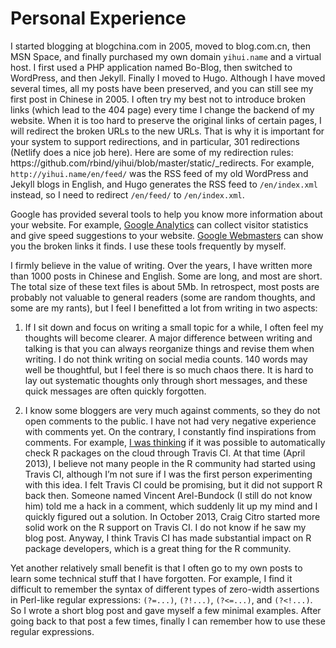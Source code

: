 # Personal Experience

I started blogging at blogchina.com in 2005, moved to blog.com.cn, then MSN Space, and finally purchased my own domain `yihui.name` and a virtual host. I first used a PHP application named Bo-Blog, then switched to WordPress, and then Jekyll. Finally I moved to Hugo. Although I have moved several times, all my posts have been preserved, and you can still see my first post in Chinese in 2005. I often try my best not to introduce broken links (which lead to the 404 page) every time I change the backend of my website. When it is too hard to preserve the original links of certain pages, I will redirect the broken URLs to the new URLs. That is why it is important for your system to support redirections, and in particular, 301 redirections (Netlify does a nice job here). Here are some of my redirection rules: https://github.com/rbind/yihui/blob/master/static/_redirects. For example, `http://yihui.name/en/feed/` was the RSS feed of my old WordPress and Jekyll blogs in English, and Hugo generates the RSS feed to `/en/index.xml` instead, so I need to redirect `/en/feed/` to `/en/index.xml`.

Google has provided several tools to help you know more information about your website. For example, [Google Analytics](https://analytics.google.com) can collect visitor statistics and give speed suggestions to your website. [Google Webmasters](https://www.google.com/webmasters/) can show you the broken links it finds. I use these tools frequently by myself.

I firmly believe in the value of writing. Over the years, I have written more than 1000 posts in Chinese and English. Some are long, and most are short. The total size of these text files is about 5Mb. In retrospect, most posts are probably not valuable to general readers (some are random thoughts, and some are my rants), but I feel I benefitted a lot from writing in two aspects:

1. If I sit down and focus on writing a small topic for a while, I often feel my thoughts will become clearer. A major difference between writing and talking is that you can always reorganize things and revise them when writing. I do not think writing on social media counts. 140 words may well be thoughtful, but I feel there is so much chaos there. It is hard to lay out systematic thoughts only through short messages, and these quick messages are often quickly forgotten.

1. I know some bloggers are very much against comments, so they do not open comments to the public. I have not had very negative experience with comments yet. On the contrary, I constantly find inspirations from comments. For example, [I was thinking](https://yihui.name/en/2013/04/travis-ci-for-r/) if it was possible to automatically check R packages on the cloud through Travis CI. At that time (April 2013), I believe not many people in the R community had started using Travis CI, although I'm not sure if I was the first person experimenting with this idea. I felt Travis CI could be promising, but it did not support R back then. Someone named Vincent Arel-Bundock (I still do not know him) told me a hack in a comment, which suddenly lit up my mind and I quickly figured out a solution. In October 2013, Craig Citro started more solid work on the R support on Travis CI. I do not know if he saw my blog post. Anyway, I think Travis CI has made substantial impact on R package developers, which is a great thing for the R community.

Yet another relatively small benefit is that I often go to my own posts to learn some technical stuff that I have forgotten. For example, I find it difficult to remember the syntax of different types of zero-width assertions in Perl-like regular expressions: `(?=...)`, `(?!...)`, `(?<=...)`, and `(?<!...)`. So I wrote a short blog post and gave myself a few minimal examples. After going back to that post a few times, finally I can remember how to use these regular expressions.
